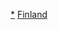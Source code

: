 {{Catnav|頁面分類|地理|地理模板|大洲模板|各大洲國家模板|歐洲国家模板}}
{{Catnav|頁面分類|地理|地理模板|大洲模板|歐洲模板|歐洲国家模板}}
{{Catnav|頁面分類|地理|区域地理|大洲|歐洲|歐洲模板|歐洲国家模板}}
{{Catnav|頁面分類|地理|国家|歐洲国家|芬蘭}}

[[Category:芬蘭|*]]
[[Category:歐洲國家模板|Finland]]